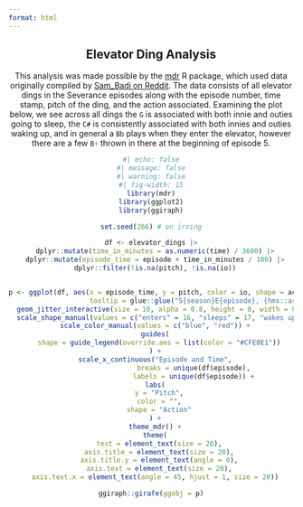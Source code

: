 ```yaml
---
format: html
---
```


<center>

::: text

## Elevator Ding Analysis

This analysis was made possible by the [mdr](https://lucymcgowan.github.io/mdr) R package, which used data originally compiled by [Sam_Badi on Reddit](https://www.reddit.com/r/SeveranceAppleTVPlus/comments/w8imx3/a_complete_analysis_of_all_of_the_ding_sounds/). The data consists of all elevator dings in the Severance episodes along with the episode number, time stamp, pitch of the ding, and the action associated. Examining the plot below, we see across all dings the `G` is associated with both innie and outies going to sleep, the  `C#` is consistently associated with both innies and outies waking up, and in general a `Bb` plays when they enter the elevator, however there are a few `B♮` thrown in there at the beginning of episode 5.

:::

```r
#| echo: false
#| message: false
#| warning: false
#| fig-width: 15
library(mdr)
library(ggplot2)
library(ggiraph)

set.seed(266) # on irving

df <- elevator_dings |>
  dplyr::mutate(time_in_minutes = as.numeric(time) / 3600) |>
  dplyr::mutate(episode_time = episode + time_in_minutes / 100) |>
  dplyr::filter(!is.na(pitch), !is.na(io))


p <- ggplot(df, aes(x = episode_time, y = pitch, color = io, shape = action,
                    tooltip = glue::glue("S{season}E{episode}, {hms::as_hms(time)}<br>{character}<br>{io}<br>{action}"))) +
  geom_jitter_interactive(size = 10, alpha = 0.8, height = 0, width = 0.1) +
  scale_shape_manual(values = c("enters" = 16, "sleeps" = 17, "wakes up" = 15)) +
  scale_color_manual(values = c("blue", "red")) +
  guides(
    shape = guide_legend(override.aes = list(color = "#CFE0E1"))
  ) +
  scale_x_continuous("Episode and Time",
                     breaks = unique(df$episode),
                     labels = unique(df$episode)) +
  labs(
    y = "Pitch",
    color = "",
    shape = "Action"
  ) +
  theme_mdr() +
  theme(
    text = element_text(size = 20),
    axis.title = element_text(size = 20),
    axis.title.y = element_text(angle = 0),
    axis.text = element_text(size = 20),
    axis.text.x = element_text(angle = 45, hjust = 1, size = 20))  

ggiraph::girafe(ggobj = p)
```

</center>
